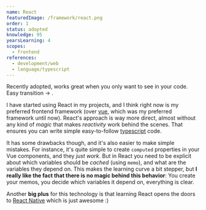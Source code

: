 ```yaml
---
name: React
featuredImage: /framework/react.png
order: 1
status: adopted
knowledge: 95
yearsLearning: 4
scopes:
  - frontend
references:
  - development/web
  - language/typescript
---
```


Recently adopted, works great when you only want to see [](language/typescript) in your code. Easy transition [](framework/vue) -> [](framework/react).

I have started using React in my projects, and I think right now is my preferred frontend framework (over [vue](framework/vue), which was my preferred framework until now).
React's approach is way more direct, almost without any kind of _magic_ that makes _reactivity_ work behind the scenes. That ensures you can write simple easy-to-follow [typescript](language/typescript) code.

It has some drawbacks though, and it's also easier to make simple mistakes.
For instance, it's quite simple to create `computed` properties in your Vue components, and they _just work_. But in React you need to be explicit about which variables should be _cached_ (using `memo`), and what are the variables they depend on. This makes the learning curve a bit stepper, but **I really like the fact that there is no magic behind this behavior**: You create your memos, you decide which variables it depend on, everything is clear.

Another **big plus** for this technology is that learning React opens the doors to [React Native](framework/react-native) which is just awesome :)
